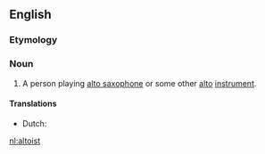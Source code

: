 ==English==

===Etymology===
{{suffix|alto|ist|lang=en}}

===Noun===
{{en-noun}}

# A person playing [[alto saxophone]] or some other [[alto]] [[instrument]].

====Translations====
{{trans-top|1. someone who plays an alto instrument}}
*Dutch: {{t|nl|altist|m}}
{{trans-mid}}
{{trans-bottom}}

[[nl:altoist]]